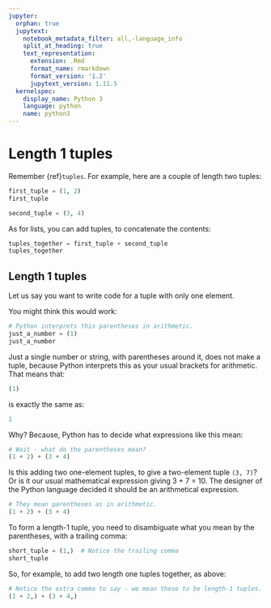 ```yaml
---
jupyter:
  orphan: true
  jupytext:
    notebook_metadata_filter: all,-language_info
    split_at_heading: true
    text_representation:
      extension: .Rmd
      format_name: rmarkdown
      format_version: '1.2'
      jupytext_version: 1.11.5
  kernelspec:
    display_name: Python 3
    language: python
    name: python3
---
```


# Length 1 tuples

Remember {ref}`tuples`.  For example, here are a couple of length two tuples:

```python
first_tuple = (1, 2)
first_tuple
```

```python
second_tuple = (3, 4)
```

As for lists, you can add tuples, to concatenate the contents:

```python
tuples_together = first_tuple + second_tuple
tuples_together
```

## Length 1 tuples

Let us say you want to write code for a tuple with only one element.

You might think this would work:

```python
# Python interprets this parentheses in arithmetic.
just_a_number = (1)
just_a_number
```

Just a single number or string, with parentheses around it, does not make a
tuple, because Python interprets this as your usual brackets for arithmetic.
That means that:

```python
(1)
```

is exactly the same as:

```python
1
```

Why?  Because, Python has to decide what expressions like this mean:

```python
# Wait - what do the parentheses mean?
(1 + 2) + (3 + 4)
```

Is this adding two one-element tuples, to give a two-element tuple `(3, 7)`? Or
is it our usual mathematical expression giving 3 + 7 = 10.  The designer of the Python language decided it should be an arithmetical expression.

```python
# They mean parentheses as in arithmetic.
(1 + 2) + (3 + 4)
```

To form a length-1 tuple, you need to disambiguate what you mean by the parentheses, with a trailing comma:

```python
short_tuple = (1,)  # Notice the trailing comma
short_tuple
```

So, for example, to add two length one tuples together, as above:

```python
# Notice the extra comma to say - we mean these to be length-1 tuples.
(1 + 2,) + (3 + 4,)
```
